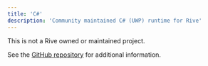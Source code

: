 ```yaml
---
title: 'C#'
description: 'Community maintained C# (UWP) runtime for Rive'
---
```


<Note>This is not a Rive owned or maintained project.</Note>

See the [GitHub repository](https://github.com/CommunityToolkit/Labs-Windows/blob/main/components/RivePlayer/samples/RivePlayer.md) for additional information.